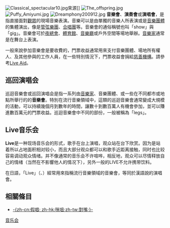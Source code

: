 {{unreferenced|time=2020-02-19T10:25:46+00:00}}
[[File:Classical_spectacular10.jpg|thumb]]來源]]
[[File:The_offspring.jpg|thumb]]
[[File:Puffy_Amiyumi.jpg|thumb]]
[[File:Dreamphony200912.jpg|thumb]]
{{commonscat|Concerts}}
'''音樂會'''、'''演奏會'''或'''演唱會'''，是指直接面對[[觀眾|觀眾]]的現場音樂表演。音樂可以是由單獨的音樂人所表演或是[[音樂團體|音樂團體]]的集體演出，像是[[管弦樂團|管弦樂團]]、[[合唱團|合唱團]]等。音樂會的通俗稱號也叫「show」與「gig」。音樂會可於[[夜總會|夜總會]]、[[體育館|體育館]]、[[音樂廳|音樂廳]]或戶外空間等場地舉辦。[[音樂家|音樂家]]通常是在舞台上表演。

一般來說參加音樂會是要收費的，門票收益通常用來支付音樂團體、場地所有權人、及其他參與的工作人員，在一些特別情況下，門票收益會捐給[[慈善機構|慈善機構]]。請參考[[Live_Aid|Live Aid]]。

==巡回演唱会==
巡迴音樂會或巡回演唱会是指一系列由[[音樂家|音樂家]]、音樂團體、或一些在不同都市或地點所舉行的的'''音樂會'''。特別在流行音樂領域中，這類的巡迴音樂會通常變成大規模的活動，可以持續幾個月到數年的時間，讓數十到數百萬人有機會參加，並可以賺進數百萬元的門票收益。巡迴音樂會中不同的部份，一般被稱為「legs」。

== Live音乐会 ==
'''Live'''是一种现场音乐会的形式，歌手在台上演唱，观众站在台下欣赏。因为是站着所以占地面积相对较小，而且大部分观众都可以和歌手近距离接触，同时也比较容易调动观众情绪。并不像通常的音乐会不许喧哗，相反地，观众可以尽情释放自己的情绪（当然在不影響他人的情况下），另外一般的LIVE不允许携带饮料。

在日語，「Live」（{{lang|ja|ライブ}}、{{lang|ja|ライヴ}}）經常用來指稱流行音樂領域的音樂會，等同於漢語說的演唱會。

== 相關條目 ==
* [[咪咀|-{zh-cn:假唱; zh-hk:咪咀;zh-tw:對嘴;}-]]

{{Authority control}}
[[Category:音乐会|]]